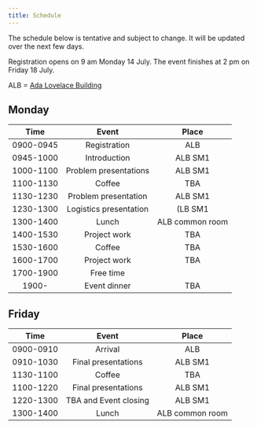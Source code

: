 ```yaml
---
title: Schedule
---
```


The schedule below is tentative and subject to change.
It will be updated over the next few days.

Registration opens on 9 am Monday 14 July.  The event
finishes at 2 pm on Friday 18 July.

ALB = [Ada Lovelace Building](/venue.qmd)

## Monday

| Time | Event | Place |
|:------:|:------:|:------:|
|0900-0945| Registration | ALB |
|0945-1000| Introduction | ALB SM1 |
|1000-1100| Problem presentations|  ALB SM1 |
|1100-1130| Coffee | TBA |
|1130-1230| Problem presentation | ALB SM1 |
|1230-1300| Logistics presentation | (LB SM1 |
|1300-1400| Lunch | ALB common room |
|1400-1530| Project work | TBA |
|1530-1600| Coffee | TBA |
|1600-1700| Project work | TBA |
|1700-1900| Free time |  |
|1900- | Event dinner | TBA |




## Friday

| Time | Event | Place |
|:------:|:------:|:------:|
|0900-0910| Arrival | ALB |
|0910-1030| Final presentations | ALB SM1 |
|1130-1100| Coffee | TBA |
|1100-1220| Final presentations | ALB SM1 |
|1220-1300| TBA and Event closing | ALB SM1 |
|1300-1400| Lunch | ALB common room |
